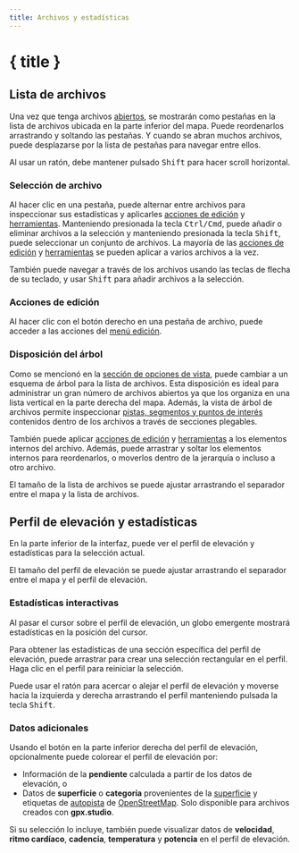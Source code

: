 ```yaml
---
title: Archivos y estadísticas
---
```


<script>
</script>

# { title }

## Lista de archivos

Una vez que tenga archivos [abiertos](./menu/file), se mostrarán como pestañas en la lista de archivos ubicada en la parte inferior del mapa.
Puede reordenarlos arrastrando y soltando las pestañas.
Y cuando se abran muchos archivos, puede desplazarse por la lista de pestañas para navegar entre ellos.

<DocsNote>

Al usar un ratón, debe mantener pulsado <kbd>Shift</kbd> para hacer scroll horizontal.

</DocsNote>

### Selección de archivo

Al hacer clic en una pestaña, puede alternar entre archivos para inspeccionar sus estadísticas y aplicarles [acciones de edición](./menu/edit) y [herramientas](./toolbar).
Manteniendo presionada la tecla <kbd>Ctrl/Cmd</kbd>, puede añadir o eliminar archivos a la selección y manteniendo presionada la tecla <kbd>Shift</kbd>, puede seleccionar un conjunto de archivos.
La mayoría de las [acciones de edición](./menu/edit) y [herramientas](./toolbar) se pueden aplicar a varios archivos a la vez.

<DocsNote>

También puede navegar a través de los archivos usando las teclas de flecha de su teclado, y usar <kbd>Shift</kbd> para añadir archivos a la selección.

</DocsNote>

### Acciones de edición

Al hacer clic con el botón derecho en una pestaña de archivo, puede acceder a las acciones del [menú edición](./menu/edit).

### Disposición del árbol

Como se mencionó en la [sección de opciones de vista](./menu/view), puede cambiar a un esquema de árbol para la lista de archivos.
Esta disposición es ideal para administrar un gran número de archivos abiertos ya que los organiza en una lista vertical en la parte derecha del mapa.
Además, la vista de árbol de archivos permite inspeccionar [pistas, segmentos y puntos de interés](./gpx) contenidos dentro de los archivos a través de secciones plegables.

También puede aplicar [acciones de edición](./menu/edit) y [herramientas](./toolbar) a los elementos internos del archivo.
Además, puede arrastrar y soltar los elementos internos para reordenarlos, o moverlos dentro de la jerarquía o incluso a otro archivo.

<DocsNote>

El tamaño de la lista de archivos se puede ajustar arrastrando el separador entre el mapa y la lista de archivos.

</DocsNote>

## Perfil de elevación y estadísticas

En la parte inferior de la interfaz, puede ver el perfil de elevación y estadísticas para la selección actual.

<DocsNote>

El tamaño del perfil de elevación se puede ajustar arrastrando el separador entre el mapa y el perfil de elevación.

</DocsNote>

### Estadísticas interactivas

Al pasar el cursor sobre el perfil de elevación, un globo emergente mostrará estadísticas en la posición del cursor.

Para obtener las estadísticas de una sección específica del perfil de elevación, puede arrastrar para crear una selección rectangular en el perfil.
Haga clic en el perfil para reiniciar la selección.

Puede usar el ratón para acercar o alejar el perfil de elevación y moverse hacia la izquierda y derecha arrastrando el perfil manteniendo pulsada la tecla <kbd>Shift</kbd>.

### Datos adicionales

Usando el botón <kbd><ChartNoAxesColumn size="16" class="inline-block" style="margin-bottom: 2px"/></kbd> en la parte inferior derecha del perfil de elevación, opcionalmente puede colorear el perfil de elevación por:

- Información de la **pendiente** calculada a partir de los datos de elevación, o
- Datos de **superficie** o **categoría** provenientes de la <a href="https://www.openstreetmap.org/" target="_blank">superficie</a> y etiquetas de <a href="https://wiki.openstreetmap.org/wiki/Key:surface" target="_blank">autopista</a> de <a href="https://wiki.openstreetmap.org/wiki/Key:highway" target="_blank">OpenStreetMap</a>.
  Solo disponible para archivos creados con **gpx.studio**.

Si su selección lo incluye, también puede visualizar datos de **velocidad**, **ritmo cardíaco**, **cadencia**, **temperatura** y **potencia** en el perfil de elevación.
